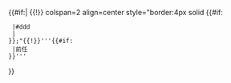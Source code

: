{{#if:{{{1<includeonly>|</includeonly>}}}|
{{!}} colspan=2 align=center style="border:4px solid {{#if:{{{delisted|}}}
  |&#35;ddd
  |{{Designation/colour|{{{1}}}}}
 }};"{{!}}'''{{#if:{{{delisted|}}}
  |前任&nbsp;
 }}{{Designation/text|{{{1}}}}}'''
}}<noinclude>{{documentation}}</noinclude>